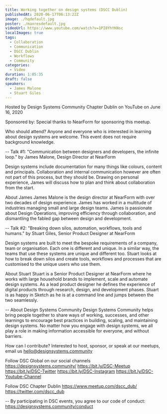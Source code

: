 ```yaml
---
title: Working together on design systems (DSCC Dublin)
publishedAt: 2020-06-17T06:13:22Z
image: ./hqdefault.jpg
poster: ./maxresdefault.jpg
videoUrl: https://www.youtube.com/watch?v=1PI8YhYKNsc
localImages: true
tags:
  - Collaboration
  - Communication
  - DSCC Dublin
  - Workflows
  - Community
categories:
  - Video
duration: 1:05:35
draft: false
speakers:
  - James Malone
  - Stuart Giles
---
```


Hosted by Design Systems Community Chapter Dublin
on YouTube
on June 16, 2020

Sponsored by:
Special thanks to NearForm for sponsoring this meetup.

Who should attend?
Anyone and everyone who is interested in learning about design systems are welcome. This event does not require background knowledge.

--
Talk #1: "Communication between designers and developers, the infinite loop." by James Malone, Design Director at NearForm

Design systems include documentation for many things like colours, content and principals. Collaboration and internal communication however are often not part of this process, but they should be. Drawing on personal experience, James will discuss how to plan and think about collaboration from the start.

About James
James Malone is the design director at NearForm with over two decades of design experience. James has worked in a multitude of industries managing small and large design teams. James is passionate about Design Operations, improving efficiency through collaboration, and dismantling the fabled gap between design and development.

--
Talk #2: "Breaking down silos, automation, workflows, tools and humans." by Stuart Giles, Senior Product Designer at NearForm

Design systems are built to meet the bespoke requirements of a company, team or organisation. Each one is different and unique. In a similar way, the teams that use these systems are unique and different too. Stuart looks at how to break down silos and create tools, workflows and processes that are customised to the unique users who use them.

About Stuart
Stuart is a Senior Product Designer at NearForm where he works with large household brands to implement, scale and automate design systems. As a lead product designer he defines the experience of digital products through research, design, and development phases. Stuart is as happy in Sketch as he is at a command line and jumps between the two seamlessly.

--
About Design Systems Community
Design Systems Community helps bring people together to share ways of working, successes, and other learnings to encourage best practices in building, scaling, and maintaining design systems. No matter how you engage with design systems, we all play a role in making information accessible for everyone, and without barriers.

How can I contribute?
Interested to host, sponsor, or speak at our meetups, email us hello@designsystems.community

Follow DSC Global on our social channels
https://designsystems.community/
https://bit.ly/DSC-Meetup
https://bit.ly/DSC-Twitter
https://bit.ly/DSC-Instagram
https://bit.ly/DSC-Youtube-Channel

Follow DSC Chapter Dublin
https://www.meetup.com/dscc_dub/
https://twitter.com/dscc_dub

--
By participating in DSC events, you agree to our code of conduct: https://designsystems.community/conduct
